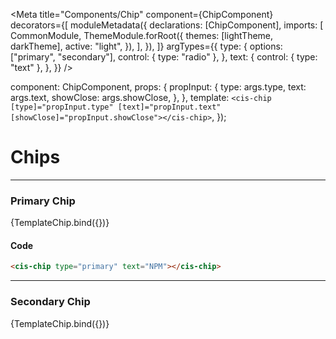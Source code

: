 
<Meta
  title="Components/Chip"
  component={ChipComponent}
  decorators={[
    moduleMetadata({
      declarations: [ChipComponent],
      imports: [
        CommonModule,
        ThemeModule.forRoot({
          themes: [lightTheme, darkTheme],
          active: "light",
        }),
      ],
    }),
  ]}
  argTypes={{
    type: {
      options: ["primary", "secondary"],
      control: { type: "radio" },
    },
    text: {
      control: { type: "text" },
    },
  }}
/>

  component: ChipComponent,
  props: {
    propInput: {
      type: args.type,
      text: args.text,
      showClose: args.showClose,
    },
  },
  template: `<cis-chip [type]="propInput.type" [text]="propInput.text" [showClose]="propInput.showClose"></cis-chip>`,
});

# Chips

---

### Primary Chip

<Canvas>
  <Story
    name="Primary"
    args={{
      type: "primary",
      text: "NPM",
      showClose: true,
    }}
  >
    {TemplateChip.bind({})}
  </Story>
</Canvas>

#### Code

```html
<cis-chip type="primary" text="NPM"></cis-chip>
```

<ArgsTable story="Primary" />

---

### Secondary Chip

<Canvas>
  <Story
    name="Secondary"
    args={{
      type: "secondary",
      text: "PLSQL",
      showClose: true,
    }}
  >
    {TemplateChip.bind({})}
  </Story>
</Canvas>
